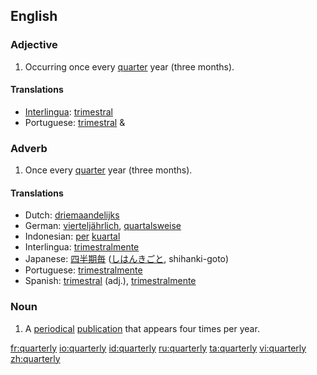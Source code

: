 ==English==

===Adjective===
{{en-adj|-}}

# Occurring once every [[quarter]] year (three months).

====Translations====
*[[Interlingua]]: [[trimestral]]
*Portuguese: [[trimestral]] {{m}} & {{f}}

===Adverb===
{{en-adv|-}}

# Once every [[quarter]] year (three months).

====Translations====
*Dutch: [[driemaandelijks]]
*German: [[vierteljährlich]], [[quartalsweise]]
*Indonesian: [[per]] [[kuartal]]
*Interlingua: [[trimestralmente]]
*Japanese: [[四半期毎]] ([[しはんきごと]], shihanki-goto)
*Portuguese: [[trimestralmente]]
*Spanish: [[trimestral]] (adj.), [[trimestralmente]]

===Noun===
{{en-noun|quarterlies}}

# A [[periodical]] [[publication]] that appears four times per year.

[[fr:quarterly]]
[[io:quarterly]]
[[id:quarterly]]
[[ru:quarterly]]
[[ta:quarterly]]
[[vi:quarterly]]
[[zh:quarterly]]